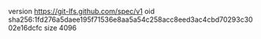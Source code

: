 version https://git-lfs.github.com/spec/v1
oid sha256:1fd276a5daee195f71536e8aa5a54c258acc8eed3ac4cbd70293c3002e16dcfc
size 4096
